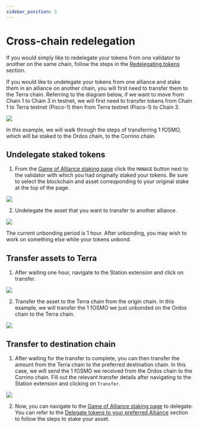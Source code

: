 ```yaml
---
sidebar_position: 3
---
```



# Cross-chain redelegation

<Admonition type="info" icon="ℹ️" title="Redelegating on the same chain">

If you would simply like to redelegate your tokens from one validator to another on the same chain, follow the steps in the [Redelegating tokens](./redelegating) section.

</Admonition>

If you would like to undelegate your tokens from one alliance and stake them in an alliance on another chain, you will first need to transfer them to the Terra chain. Referring to the diagram below, if we want to move from Chain 1 to Chain 3 in testnet, we will first need to transfer tokens from Chain 1 to Terra testnet (Pisco-1) then from Terra testnet (Pisco-1) to Chain 3.

<img className="readme-img-sm" src="/img/user-guide/restaking.png" />

In this example, we will walk through the steps of transferring 1 fOSMO, which will be staked to the Ordos chain, to the Corrino chain.

## Undelegate staked tokens

1. From the [Game of Alliance staking page](https://game-of-alliance.pages.dev/staking) click the `MANAGE` button next to the validator with which you had originally staked your tokens. Be sure to select the blockchain and asset corresponding to your original stake at the top of the page.

<img className="readme-img-md" src="/img/user-guide/manage_undelegate.png" />

2. Undelegate the asset that you want to transfer to another alliance.

<img className="readme-img-sm" src="/img/user-guide/undelegate.png" />

<Admonition type="info" icon="ℹ️" title="Unbonding period">

The current unbonding period is 1 hour. After unbonding, you may wish to work on something else while your tokens unbond.

</Admonition>

## Transfer assets to Terra

1. After waiting one hour, navigate to the Station extension and click on transfer.

<img className="readme-img-sm" src="/img/user-guide/transfer_extension.png" />

2. Transfer the asset to the Terra chain from the origin chain. In this example, we will transfer the 1 fOSMO we just unbonded on the Ordos chain to the Terra chain.

<img className="readme-img-sm" src="/img/user-guide/transfer_to_terra.png" />

## Transfer to destination chain

1. After waiting for the transfer to complete, you can then transfer the amount from the Terra chain to the preferred destination chain. In this case, we will send the 1 fOSMO we received from the Ordos chain to the Corrino chain. Fill out the relevant transfer details after navigating to the Station extension and clicking on `Transfer`.

<img className="readme-img-sm" src="/img/user-guide/transfer_to_corrino.png" />

2. Now, you can navigate to the [Game of Alliance staking page](https://game-of-alliance.pages.dev/staking) to delegate. You can refer to the [Delegate tokens to your preferred Alliance](delegating#delegate-tokens-to-your-preferred-alliance) section to follow the steps to stake your asset.
